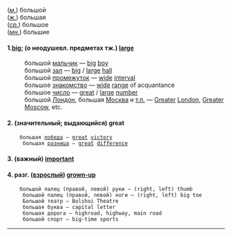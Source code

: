(''[[м.]]'') большой <br>
(''[[ж.]]'') большая <br>
(''[[ср.]]'') большое <br>
(''[[мн.]]'') большие

==== 1.[[big]]; (о неодушевл. предметах тж.) [[large]] ====


:большой [[мальчик]] — [[big]] [[boy]]<br>
:большой [[зал]] — [[big]] / [[large]] [[hall]] <br>
:большой [[промежуток]] — [[wide]] [[interval]] <br>
:большое [[знакомство]] — [[wide]] [[range]] of acquantance  <br>
:большое [[число]] — [[great]] / [[large]] [[number]]  <br>
:большой [[Лондон]], большая [[Москва]] и [[т.п.]] — [[Greater]] [[London]], [[Greater]] [[Moscow]],  etc. 

==== 2.  (значительный; выдающийся) great ====
 
     большая [[победа]] — [[great]] [[victory]] <br>
     большая [[разница]] — [[great]] [[difference]]

==== 3.  (важный) [[important]] ====

==== 4.  разг. ([[взрослый]]) [[grown-up]] ====

     большой палец (правой, левой) руки — (right, left) thumb <br>
     большой палец (правой, левой) ноги — (right, left) big toe <br>
     Большой театр — Bolshoi Theatre <br>
     большая буква — capital letter <br>
     большая дорога — highroad, highway, main road <br>
     большой спорт — big-time sports

----